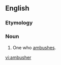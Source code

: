 ==English==

===Etymology===
{{suffix|ambush|er}}

===Noun===
{{en-noun}}

# One who [[ambush]]es.

[[vi:ambusher]]
